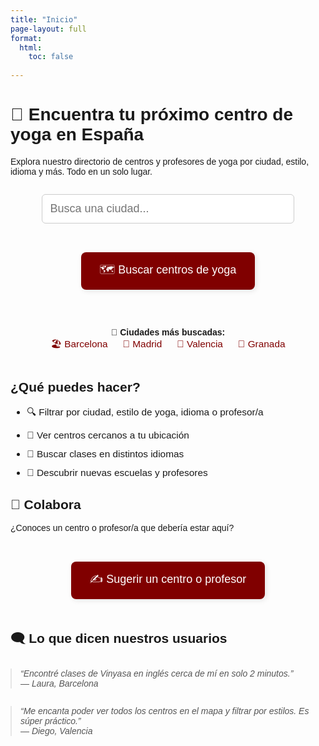 ```yaml
---
title: "Inicio"
page-layout: full
format:
  html:
    toc: false
    
---
```


<link href="https://fonts.googleapis.com/css2?family=Savate&display=swap" rel="stylesheet">

<style>
  body {
    font-family: 'Savate', sans-serif;
  }
  .cta-button {
    background-color: #800000;
    color: white;
    padding: 15px 30px;
    border-radius: 8px;
    text-decoration: none;
    font-size: 18px;
    display: inline-block;
    margin: 1em 0;
    box-shadow: 2px 2px 8px rgba(0, 0, 0, 0.1);
  }
  .centered {
    text-align: center;
    margin-top: 2em;
    margin-bottom: 2em;
  }
  .features {
    max-width: 600px;
    margin: 0 auto;
    font-size: 1.1em;
  }
  .features li {
    margin-bottom: 0.8em;
  }
  blockquote {
    font-style: italic;
    color: #555;
    margin: 2em auto;
    max-width: 600px;
  }
  .hero-search {
    text-align: center;
    margin-top: 2em;
  }
  .hero-search input[type="text"] {
    padding: 12px;
    font-size: 18px;
    width: 80%;
    max-width: 500px;
    border-radius: 6px;
    border: 1px solid #ccc;
  }
  .popular-cities {
    text-align: center;
    margin: 3em 0;
  }
  .popular-cities a {
    margin: 0 10px;
    display: inline-block;
    color: #800000;
    text-decoration: none;
    font-size: 1.1em;
  }
</style>

# 🧘 Encuentra tu próximo centro de yoga en España

Explora nuestro directorio de centros y profesores de yoga por ciudad, estilo, idioma y más. Todo en un solo lugar.

<div class="hero-search">
  <input type="text" id="citySearch" placeholder="Busca una ciudad..." autocomplete="off" />
  <ul id="citySuggestions" class="suggestion-list"></ul>
</div>


<div class="centered">
  <a href="/map.html" class="cta-button">🗺️ Buscar centros de yoga</a>
</div>

<div class="popular-cities">
  <strong>🌟 Ciudades más buscadas:</strong><br>
  <a href="/map.html?city=Barcelona">🏖️ Barcelona</a>
  <a href="/map.html?city=Madrid">🏰 Madrid</a>
  <a href="/map.html?city=Valencia">🌊 Valencia</a>
  <a href="/map.html?city=Granada">🌄 Granada</a>
</div>

## ¿Qué puedes hacer?

<ul class="features">
  <li>🔍 Filtrar por ciudad, estilo de yoga, idioma o profesor/a</li>
  <li>📍 Ver centros cercanos a tu ubicación</li>
  <li>📆 Buscar clases en distintos idiomas</li>
  <li>🧘 Descubrir nuevas escuelas y profesores</li>
</ul>

## 🤝 Colabora

¿Conoces un centro o profesor/a que debería estar aquí?

<div class="centered">
  <a href="/suggest.html" class="cta-button">✍️ Sugerir un centro o profesor</a>
</div>

## 🗨️ Lo que dicen nuestros usuarios

> “Encontré clases de Vinyasa en inglés cerca de mí en solo 2 minutos.”  
> — Laura, Barcelona

> “Me encanta poder ver todos los centros en el mapa y filtrar por estilos. Es súper práctico.”  
> — Diego, Valencia


<script>
let centers = [];

const input = document.getElementById("citySearch");
const suggestions = document.getElementById("citySuggestions");

fetch("/data/centers.json")
  .then(res => res.json())
  .then(data => {
    centers = data;
  });

input.addEventListener("input", () => {
  const val = input.value.toLowerCase().trim();
  suggestions.innerHTML = "";

  if (val.length === 0) {
    suggestions.style.display = "none";
    return;
  }

  const allCities = [...new Set(centers.map(c => c.city))];
  const matches = allCities.filter(c => c.toLowerCase().startsWith(val));

  matches.forEach(city => {
    const li = document.createElement("li");
    li.textContent = city;
    li.addEventListener("click", () => {
      window.location.href = `/map.html?city=${encodeURIComponent(city)}`;
    });
    suggestions.appendChild(li);
  });

  suggestions.style.display = matches.length > 0 ? "block" : "none";
});

document.addEventListener("click", (e) => {
  if (!input.contains(e.target) && !suggestions.contains(e.target)) {
    suggestions.style.display = "none";
  }
});
</script>